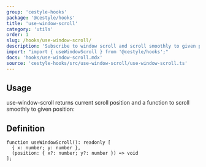 ```yaml
---
group: 'cestyle-hooks'
package: '@cestyle/hooks'
title: 'use-window-scroll'
category: 'utils'
order: 1
slug: /hooks/use-window-scroll/
description: 'Subscribe to window scroll and scroll smoothly to given position'
import: "import { useWindowScroll } from '@cestyle/hooks';"
docs: 'hooks/use-window-scroll.mdx'
source: 'cestyle-hooks/src/use-window-scroll/use-window-scroll.ts'
---
```



## Usage

use-window-scroll returns current scroll position and a function to scroll smoothly to given position:

<Demo data={HooksDemos.useWindowScrollDemo} />

## Definition

```tsx
function useWindowScroll(): readonly [
  { x: number; y: number },
  (position: { x?: number; y?: number }) => void
];
```
